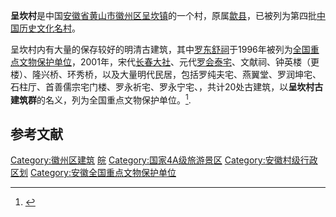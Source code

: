 {{coord|29|55|17|N|118|16|53|E|scale:10000|display=title}}
{{文物保护单位
| 级别 = 全国
| 名称 = 呈坎村古建筑群
| 图片 = Chengkan 5456.jpg
| 编号 = 5-318
| 分类 = 古建筑
| 时代 = [[明|明]]
| 所在 = [[安徽省|安徽省]][[黄山市|黄山市]]
| 登录 = 2001年6月25日
}}
'''呈坎村'''是中国[[安徽省|安徽省]][[黄山市|黄山市]][[徽州区|徽州区]][[呈坎镇|呈坎镇]]的一个村，原属[[歙县|歙县]]，已被列为第四批[[中国历史文化名村|中国历史文化名村]]。

呈坎村内有大量的保存较好的明清古建筑，其中[[罗东舒祠|罗东舒祠]]于1996年被列为[[全国重点文物保护单位|全国重点文物保护单位]]，2001年，宋代[[长春大社|长春大社]]、元代[[罗会泰宅|罗会泰宅]]、文献祠、钟英楼（更楼）、隆兴桥、环秀桥，以及大量明代民居，包括罗纯夫宅、燕翼堂、罗润坤宅、石柱厅、首善儒宗宅门楼、罗永祈宅、罗永宁宅、，共计20处古建筑，以'''呈坎村古建筑群'''的名义，列为全国重点文物保护单位。<ref>{{Cite web |url=http://www.ahwwj.com/resource.asp?id=4&title=%C8%AB%B9%FA%D6%D8%B5%E3%CE%C4%B1%A3%B5%A5%CE%BB |title=安徽文物资源>> 全国重点文保单位 |access-date=2010-12-06 |archive-date=2007-02-22 |archive-url=https://web.archive.org/web/20070222234756/http://www.ahwwj.com/resource.asp?id=4&title=%C8%AB%B9%FA%D6%D8%B5%E3%CE%C4%B1%A3%B5%A5%CE%BB |dead-url=yes }}</ref>.

{{Gallery
|width = 300
|height = 
|lines = 1
|File:Chengkan 2010.11.27 16-10-30.jpg|罗东舒祠寝殿、宝纶阁
|File:Chengkan 2010.11.27 16-36-31.jpg|[[长春大社|长春大社]]
}}

==参考文献==
{{commonscat|Chengkan Village}}
{{reflist}}

{{中国历史文化名村}}
{{Huizhou}}
{{安徽全国重点文物保护单位}}

{{DEFAULTSORT:C呈}}
[[Category:徽州区建筑|Category:徽州区建筑]]
[[Category:中国历史文化名村|皖]]
[[Category:国家4A级旅游景区|Category:国家4A级旅游景区]]
[[Category:安徽村级行政区划|Category:安徽村级行政区划]]
[[Category:安徽全国重点文物保护单位|Category:安徽全国重点文物保护单位]]